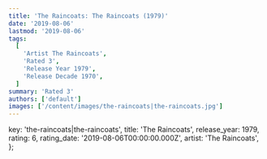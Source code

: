 ```yaml
---
title: 'The Raincoats: The Raincoats (1979)'
date: '2019-08-06'
lastmod: '2019-08-06'
tags:
  [
    'Artist The Raincoats',
    'Rated 3',
    'Release Year 1979',
    'Release Decade 1970',
  ]
summary: 'Rated 3'
authors: ['default']
images: ['/content/images/the-raincoats|the-raincoats.jpg']
---
```


  key: 'the-raincoats|the-raincoats',
  title: 'The Raincoats',
  release_year: 1979,
  rating: 6,
  rating_date: '2019-08-06T00:00:00.000Z',
  artist: 'The Raincoats',
};

<MusicRating data={data} />
